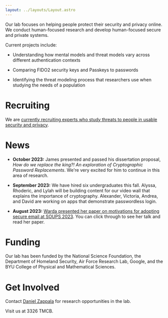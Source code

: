 ```yaml
---
layout: ../layouts/Layout.astro
---
```


Our lab focuses on helping people protect their security and privacy online. We
conduct human-focused research and develop human-focused secure and private
systems.

Current projects include:

- Understanding how mental models and threat models vary across different
  authentication contexts

- Comparing FIDO2 security keys and Passkeys to passwords

- Identifying the threat modeling process that researchers use when studying the
  needs of a population

# Recruiting

We are
[currently recruiting experts who study threats to people in usable security and privacy](/expert-study).

# News

- **October 2023:** James presented and passed his dissertation proposal, _How
  do we replace the king?! An exploration of Cryptographic Password
  Replacements_. We're very excited for him to continue in this area of
  research.

- **September 2023:** We have hired six undergraduates this fall. Alyssa,
  Rhoderic, and Lylah will be building content for our video wall that explains
  the importance of cryptography. Alexander, Victoria, Andrea, and David are
  working on apps that demonstrate passwordless login.

- **August 2023:**
  [Warda presented her paper on motivations for adopting secure email at SOUPS 2023](https://www.usenix.org/conference/soups2023/presentation/usman).
  You can click through to see her talk and read her paper.

# Funding

Our lab has been funded by the National Science Foundation, the Department of
Homeland Security, Air Force Research Lab, Google, and the BYU College of
Physical and Mathematical Sciences.

# Get Involved

Contact [Daniel Zappala](https://zappala.byu.edu) for research opportunities in
the lab.

Visit us at 3326 TMCB.
